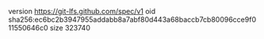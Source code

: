 version https://git-lfs.github.com/spec/v1
oid sha256:ec6bc2b3947955addabb8a7abf80d443a68baccb7cb80096cce9f011550646c0
size 323740

